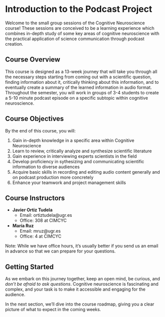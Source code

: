# Introduction to the Podcast Project

Welcome to the small group sessions of the Cognitive Neuroscience course! These sessions are conceived to be a learning experience which combines in-depth study of some key areas of cognitive neuroscience with the practical application of science communication through podcast creation.

## Course Overview

This course is designed as a 13-week journey that will take you through all the necessary steps starting from coming out with a scientific question, finding information about it, critically thinking about this information, and to eventually create a summary of the learned information in audio format. Throughout the semester, you will work in groups of 3-4 students to create a 5-10 minute podcast episode on a specific subtopic within cognitive neuroscience.

## Course Objectives

By the end of this course, you will:

1. Gain in-depth knowledge in a specific area within Cognitive Neuroscience
2. Learn to review, critically analyze and synthesize scientific literature
3. Gain experience in interviewing experts scientists in the field
4. Develop proficiency in sythesizing and communicating scientific information to diverse audiences
5. Acquire basic skills in recording and editing audio content generally and on podcast production more concretely
6. Enhance your teamwork and project management skills

## Course Instructors

- **Javier Ortiz Tudela**
  - Email: ortiztudela@ugr.es
  - Office: 308 at CIMCYC

- **María Ruz**
  - Email: mruz@ugr.es
  - Office: 4 at CIMCYC

Note: While we have office hours, it's usually better if you send us an email in advance so that we can prepare for your questions.

## Getting Started

As we embark on this journey together, keep an open mind, be curious, and *don't be afraid to ask questions*. Cognitive neuroscience is fascinating and complex, and your task is to make it accessible and engaging for the audience.

In the next section, we'll dive into the course roadmap, giving you a clear picture of what to expect in the coming weeks.